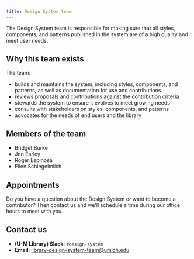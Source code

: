 ```yaml
---
title: Design System team
---
```



<Text lede>The Design System team is responsible for making sure that all styles, components, and patterns published in the system are of a high quality and meet user needs.</Text>

## Why this team exists

The team:

- builds and maintains the system, including styles, components, and patterns, as well as documentation for use and contributions
- reviews proposals and contributions against the <gatsby-link to="/contribute/#contribution-criteria">contribution criteria</gatsby-link>
- stewards the system to ensure it evolves to meet growing needs
- consults with stakeholders on styles, components, and patterns
- advocates for the needs of end users and the library

## Members of the team

- Bridget Burke
- Jon Earley
- Roger Espinosa
- Ellen Schlegelmilch

## Appointments

Do you have a question about the Design System or want to become a contributor? Then contact us and we'll schedule a time during our office hours to meet with you.

## Contact us

- **(U-M Library) Slack**: `#design-system`
- **Email**: [library-design-system-team@umich.edu](mailto:library-design-system-team@umich.edu)

